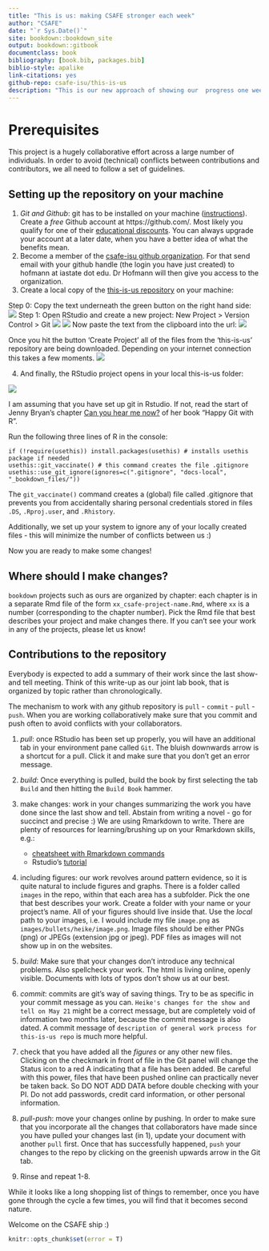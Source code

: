 ```yaml
--- 
title: "This is us: making CSAFE stronger each week"
author: "CSAFE"
date: "`r Sys.Date()`"
site: bookdown::bookdown_site
output: bookdown::gitbook
documentclass: book
bibliography: [book.bib, packages.bib]
biblio-style: apalike
link-citations: yes
github-repo: csafe-isu/this-is-us
description: "This is our new approach of showing our  progress one week at a time. This book is based on the minimal example of using the bookdown package. The output format for this example is bookdown::gitbook."
---
```


# Prerequisites

This project is a hugely collaborative effort across a large number of individuals. In order to avoid (technical) conflicts between contributions and contributors, we all need to follow a set of guidelines.

## Setting up the repository on your machine

1. *Git and Github*: git has to be installed on your machine ([instructions](https://git-scm.com/book/en/v2/Getting-Started-Installing-Git)).
Create a *free* Github account at https://github.com/. Most likely you qualify for one of their [educational discounts](https://education.github.com/). You can always upgrade your account at a later date, when you have a better idea of what the benefits mean.
2. Become a member of the [csafe-isu github organization](https://github.com/CSAFE-ISU). For that send email with your github handle (the login you have just created) to hofmann at iastate dot edu. Dr Hofmann will then give you access to the organization.
3. Create a local copy of the [this-is-us repository](https://github.com/CSAFE-ISU/this-is-us) on your machine:

  Step 0: Copy the text underneath the green button on the right hand side:
    ![](images/setup/00_copy-github.png)
  Step 1: Open RStudio and create a new project: New Project > Version Control > Git
    ![](images/setup/00_create-project.png)
    ![](images/setup/01_create-project.png)
    Now paste the text from the clipboard into the url:
    ![](images/setup/02_create-project.png) 
    
Once you hit the button 'Create Project' all of the files from the 'this-is-us' repository are being downloaded. Depending on your internet connection this takes a few moments.
![](images/setup/03_create-project.png)

4. And finally, the RStudio project opens in your local this-is-us folder:

![](images/setup/04_create-project.png)

I am assuming that you have set up git in Rstudio. If not, read the start of Jenny Bryan's chapter [Can you hear me now?](https://happygitwithr.com/connect-intro.html) of her book "Happy Git with R".

Run the following three lines of R in the console:

```
if (!require(usethis)) install.packages(usethis) # installs usethis package if needed
usethis::git_vaccinate() # this command creates the file .gitignore
usethis::use_git_ignore(ignores=c(".gitignore", "docs-local", "_bookdown_files/"))
```
The `git_vaccinate()` command  creates a (global) file called .gitignore that prevents you from accidentally sharing personal credentials stored in files `.DS`, `.Rproj.user`, and `.Rhistory`.

Additionally, we set up your system to ignore any of your locally created files - this will minimize the number of conflicts between us :)

Now you are ready to make some changes!

## Where should I make changes?

 `bookdown` projects such as ours are organized by chapter: each chapter is in a separate Rmd file of the form `xx_csafe-project-name.Rmd`, where `xx` is a number (corresponding to the chapter number). Pick the Rmd file that best describes your project and make changes there.
If you can't see your work in any of the projects, please let us know!


## Contributions to the repository

Everybody is expected to add a summary of their work since the last show-and tell meeting. Think of this write-up as our joint lab book, that is organized by topic rather than chronologically.

The mechanism to work with any github repository is `pull` - `commit` - `pull` - `push`. When you are working collaboratively make sure that you commit and push often to avoid conflicts with your collaborators.

1. *pull*: once RStudio has been set up properly, you will have an additional tab in your environment pane called `Git`. The bluish downwards arrow is a shortcut for a pull. Click it and make sure that you don't get an error message. 

2. *build*: Once everything is pulled, build the book by first selecting the tab `Build` and then hitting the `Build Book` hammer.

3. make changes: work in your changes summarizing the work you have done since the last show and tell. Abstain from writing a novel - go for succinct and precise :)
We are using Rmarkdown to write. There are plenty of resources for learning/brushing up on your Rmarkdown skills, e.g.:

    - [cheatsheet with Rmarkdown commands](https://rstudio.com/wp-content/uploads/2015/02/rmarkdown-cheatsheet.pdf)
    - Rstudio's [tutorial](https://rmarkdown.rstudio.com/)

4. including figures: our work revolves around pattern evidence, so it is quite natural to include figures and graphs. There is a folder called `images` in the repo, within that each area has a subfolder. Pick the one that best describes your work. Create a folder with your name or your project's name. All of your figures should live inside that.
Use the *local* path to your images, i.e. I would include my file `image.png` as `images/bullets/heike/image.png`.
Image files should be either PNGs (png) or JPEGs (extension jpg or jpeg). PDF files as images will not show up in on the websites.


5. *build*: Make sure that your changes don't introduce any technical problems. Also spellcheck your work. The html is living online, openly visible. Documents with lots of typos don't show us at our best.


6. *commit*: commits are git's way of saving things. Try to be as specific in your commit message as you can. `Heike's changes for the show and tell on May 21` might be a correct message, but are completely void of information two months later, because the commit message is also dated. A commit message of `description of general work process for this-is-us repo` is much more helpful.

7. check that you have added all the *figures* or any other new files. 
Clicking on the checkmark in front of file in the Git panel will change the Status icon to a red A indicating that a file has been added. 
Be careful with this power, files that have been pushed online can practically never be taken back. So DO NOT ADD DATA before double checking with your PI. Do not add passwords, credit card information, or other personal information.

8. *pull-push*: move your changes online by pushing. In order to make sure that you incorporate all the changes that collaborators have made since you have pulled your changes last (in 1), update your document with another `pull` first. Once that has successfully happened, `push` your changes to the repo by clicking on the greenish upwards arrow in the Git tab.

9. Rinse and repeat 1-8. 

While it looks like a long shopping list of things to remember, once you have gone through the cycle a few times, you will find that it becomes second nature. 

Welcome on the CSAFE ship :)

```r
knitr::opts_chunk$set(error = T)
```
